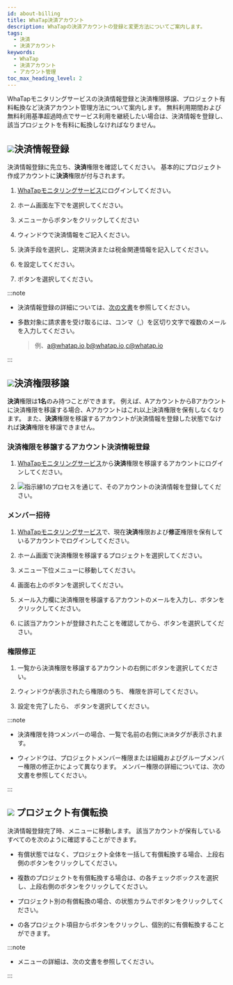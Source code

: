 ```yaml
---
id: about-billing
title: WhaTap決済アカウント
description: WhaTapの決済アカウントの登録と変更方法についてご案内します。
tags:
  - 決済
  - 決済アカウント
keywords:
  - WhaTap
  - 決済アカウント
  - アカウント管理
toc_max_heading_level: 2
---
```


WhaTapモニタリングサービスの決済情報登録と決済権限移譲、プロジェクト有料転換など決済アカウント管理方法について案内します。 無料利用期間および無料利用基準超過時点でサービス利用を継続したい場合は、決済情報を登録し、該当プロジェクトを有料に転換しなければなりません。 

## ![](/img/number-01.png)決済情報登録

決済情報登録に先立ち、**決済**権限を確認してください。 基本的にプロジェクト作成アカウントに**決済**権限が付与されます。

1.  [WhaTapモニタリングサービス](https://service.whatap.io)にログインしてください。 

2.  ホーム画面左下で<Cmdname sid="my_usage" className="uitext" />を選択してください。

    <ImgLang img='tax_invoice_1.png' desc='利用履歴' />

3.  <Cmdname sid="payment_information" className="uitext" />メニューから<Cmdname sid="register_billing_info" className="uitext" />ボタンをクリックしてください

4.  <Cmdname sid="register_billing_info" className="uitext" />ウィンドウで決済情報をご記入ください。

5.  決済手段を選択し、<Cmdname sid="creditcard" className="uitext" />定期決済または税金<Cmdname sid="payment_type_banktransfer" className="uitext" />関連情報を記入してください。

6.  <Cmdname sid="billing_reception_info" className="uitext" />を設定してください。

7.  <Cmdname sid="registration" className="uitext" />ボタンを選択してください。

:::note 

-   決済情報登録の詳細については、[次の文書](/management/billing)を参照してください。

-   多数対象に請求書を受け取るには、コンマ（,）を区切り文字で複数のメールを入力してください。 

    > 例、a@whatap.io,b@whatap.io,c@whatap.io

    <ImgLang img='best-p/about-billing-member-recipient.png' desc='請求先設定' />

:::

## ![](/img/number-02.png)決済権限移譲

**決済**権限は**1名**のみ持つことができます。 例えば、AアカウントからBアカウントに決済権限を移譲する場合、Aアカウントはこれ以上決済権限を保有しなくなります。 また、**決済**権限を移譲するアカウントが決済情報を登録した状態でなければ**決済**権限を移譲できません。

### 決済権限を移譲するアカウント決済情報登録

1.  [WhaTapモニタリングサービス](https://service.whatap.io)から**決済**権限を移譲するアカウントにログインしてください。

2.  ![指示線1](/img/number-01.png)のプロセスを通じて、そのアカウントの決済情報を登録してください。

### メンバー招待

1.  [WhaTapモニタリングサービス](https://service.whatap.io)で、現在**決済**権限および**修正**権限を保有しているアカウントでログインしてください。

2.  ホーム画面で決済権限を移譲するプロジェクトを選択してください。 

3.  <Cmdname sid="management" className="uitext" />メニュー下位<Cmdname sid="project_member" className="uitext" />メニューに移動してください。

4.  画面右上の<Cmdname sid="invite_member" className="uitext" />ボタンを選択してください。

5.  メール入力欄に決済権限を移譲するアカウントのメールを入力し、<Cmdname sid="add" className="uitext" />ボタンをクリックしてください。

6.  <Cmdname sid="member_invite_list" className="uitext" replace=" ({length})" />に該当アカウントが登録されたことを確認してから、<Cmdname sid="complete" className="uitext" />ボタンを選択してください。

### 権限修正

<ImgLang img='best-p/about-billing-member-role.png' desc='権限削除' />

1.  <Cmdname sid="project_member" className="uitext" />一覧から決済権限を移譲するアカウントの右側に<LinkImage img="char-a.svg" desc="指示線 a" /><LinkImage img="ico-edit.svg" desc="편집 아이콘" />ボタンを選択してください。

2.  <Cmdname sid="edit_member_role" className="uitext" /> ウィンドウが表示されたら権限のうち、<LinkImage img="char-b.svg" desc="指示線 b" /> <Cmdname sid="billing" className="uitext" />権限を許可してください。

3.  設定を完了したら、<LinkImage img="char-c.svg" desc="指示線 c" /> <Cmdname sid="apply" className="uitext" />ボタンを選択してください。

:::note

-   決済権限を持つメンバーの場合、<Cmdname sid="project_member" className="uitext" />一覧で名前の右側に<code class='pay'>決済</code>タグが表示されます。 

-   <Cmdname sid="edit_member_role" className="uitext" />ウィンドウは、プロジェクトメンバー権限または組織およびグループメンバー権限の修正かによって異なります。 メンバー権限の詳細については、<Link to="/project/project-structure#project-auth">次の文書</Link>を参照してください。

:::

## ![](/img/number-03.png) プロジェクト有償転換

決済情報登録完了時、<Cmdname sid="project_subscription" className="uitext" />メニューに移動します。 該当アカウントが保有しているすべての<Cmdname sid="project_list" className="uitext" />を次のように確認することができます。 

<ImgLang img='best-p/about-billing-subscription.png' desc='プロジェクト有償転換' />

-   有償状態ではなく、プロジェクト全体を一括して有償転換する場合、上段右側の<Cmdname sid="BTN06013" className="uitext" />ボタンをクリックしてください。

-   複数のプロジェクトを有償転換する場合は、<Cmdname sid="project_list" className="uitext" />の各チェックボックスを選択し、上段右側の<Cmdname sid="BTN06013" className="uitext" />ボタンをクリックしてください。

-   プロジェクト別の有償転換の場合、<Cmdname sid="project_list" className="uitext" />の状態カラムで<Cmdname sid="subscribe" className="uitext" />ボタンをクリックしてください。

-   <Cmdname sid="project_list" className="uitext" />の各プロジェクト項目から<Cmdname sid="subscribe" className="uitext" />ボタンをクリックし、個別的に有償転換することができます。

:::note

-   <Cmdname sid="project_subscription" className="uitext" />メニューの詳細は、<Link to="management/billing#project-subscription">次の文書</Link>を参照してください。

:::

